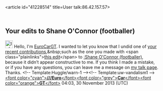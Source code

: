 <article id="41228514" title=User talk:86.42.157.57>
	<talkpage id="41228514" title="User talk:86.42.157.57">
== Your edits to Shane O'Connor (footballer) ==

[[File:Information.svg|25px|alt=Information icon]] Hello, I'm [[User:EuroCarGT|EuroCarGT]]. I wanted to let you know that I undid one of [[Special:Contributions/86.42.157.57|your recent contributions]],&amp;nbsp;such as the one you made with &lt;span class=&quot;plainlinks&quot;&gt;[http://en.wikipedia.org/w/index.php?title=Shane%20O%27Connor%20%28footballer%29&amp;diff=583867322 this edit]&lt;/span&gt; to [[:Shane O'Connor (footballer)]], because it didn’t appear constructive to me. If you think I made a mistake, or if you have any questions, you can leave me a message on [[User_talk:EuroCarGT|my talk page]]. Thanks. &lt;!-- Template:Huggle/warn-1 --&gt;&lt;!-- Template:uw-vandalism1 --&gt;[[User:EuroCarGT|&lt;font color=&quot;cyan&quot;&gt;'''///Euro'''&lt;/font&gt;&lt;font color=&quot;grey&quot;&gt;'''Car'''&lt;/font&gt;]][[User talk:EuroCarGT|&lt;font color=&quot;orange&quot;&gt;'''GT'''&lt;/font&gt;]] 04:03, 30 November 2013 (UTC)
	</talkpage>
</article>